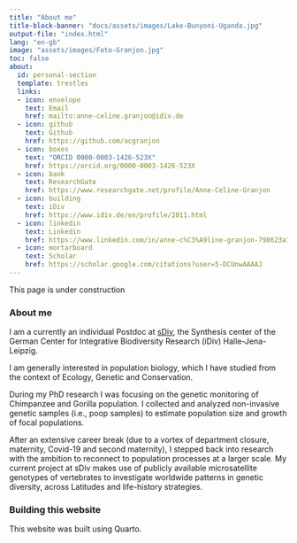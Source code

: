 ```yaml
---
title: "About me"
title-block-banner: "docs/assets/images/Lake-Bunyoni-Uganda.jpg"
output-file: "index.html"
lang: "en-gb"
image: "assets/images/Foto-Granjon.jpg"
toc: false
about:
  id: personal-section
  template: trestles
  links:
  - icon: envelope
    text: Email
    href: mailto:anne-celine.granjon@idiv.de
  - icon: github
    text: Github
    href: https://github.com/acgranjon
  - icon: boxes
    text: "ORCID 0000-0003-1426-523X"
    href: https://orcid.org/0000-0003-1426-523X
  - icon: bank
    text: ResearchGate
    href: https://www.researchgate.net/profile/Anne-Celine-Granjon
  - icon: building
    text: iDiv
    href: https://www.idiv.de/en/profile/2011.html
  - icon: linkedin
    text: Linkedin
    href: https://www.linkedin.com/in/anne-c%C3%A9line-granjon-798623a1/
  - icon: mortarboard
    text: Scholar
    href: https://scholar.google.com/citations?user=5-DCUnwAAAAJ
---
```



::: {#personal-section}
This page is under construction

### About me

I am a currently an individual Postdoc at [sDiv](https://www.idiv.de/en/sdiv.html), the Synthesis center of the German Center for Integrative Biodiversity Research (iDiv) Halle-Jena-Leipzig.

I am generally interested in population biology, which I have studied from the context of Ecology, Genetic and Conservation.

During my PhD research I was focusing on the genetic monitoring of Chimpanzee and Gorilla population. I collected and analyzed non-invasive genetic samples (i.e., poop samples) to estimate population size and growth of focal populations.

After an extensive career break (due to a vortex of department closure, maternity, Covid-19 and second maternity), I stepped back into research with the ambition to reconnect to population processes at a larger scale. My current project at sDiv makes use of publicly available microsatellite genotypes of vertebrates to investigate worldwide patterns in genetic diversity, across Latitudes and life-history strategies.

:::

### Building this website

This website was built using Quarto.

